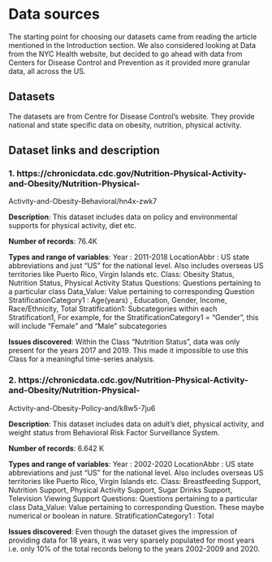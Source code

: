 # Data sources

The starting point for choosing our datasets came from reading the article mentioned in the Introduction section. 
We also considered looking at Data from the NYC Health website, but decided to go ahead with data from Centers for Disease Control and Prevention as it provided more granular data, all across the US. 

## Datasets

The datasets are from Centre for Disease Control’s website. They provide national and state
specific data on obesity, nutrition, physical activity.


## Dataset links and description

### 1. https://chronicdata.cdc.gov/Nutrition-Physical-Activity-and-Obesity/Nutrition-Physical-
Activity-and-Obesity-Behavioral/hn4x-zwk7

**Description**: This dataset includes data on policy and environmental supports for physical
activity, diet etc.

**Number of records**: 76.4K

**Types and range of variables**:
Year : 2011-2018
LocationAbbr : US state abbreviations and just "US" for the national level. Also includes overseas US territories like Puerto Rico, Virgin Islands etc.
Class: Obesity Status, Nutrition Status, Physical Activity Status
Questions: Questions pertaining to a particular class
Data_Value: Value pertaining to corresponding Question 
StratificationCategory1 : Age(years) , Education, Gender, Income, Race/Ethnicity, Total
Stratification1: Subcategories within each Stratification1, For example, for the StratificationCategory1 = "Gender", this will include "Female" and "Male" subcategories

**Issues discovered**: Within the Class "Nutrition Status", data was only present for the years 2017 and 2019. This made it impossible to use this Class for a meaningful time-series analysis.

### 2. https://chronicdata.cdc.gov/Nutrition-Physical-Activity-and-Obesity/Nutrition-Physical-
Activity-and-Obesity-Policy-and/k8w5-7ju6

**Description**: This dataset includes data on adult's diet, physical activity, and weight status
from Behavioral Risk Factor Surveillance System.

**Number of records**: 6.642 K

**Types and range of variables**:
Year : 2002-2020
LocationAbbr : US state abbreviations and just "US" for the national level. Also includes overseas US territories like Puerto Rico, Virgin Islands etc.
Class: Breastfeeding Support, Nutrition Support, Physical Activity Support, Sugar Drinks Support, Television Viewing Support
Questions: Questions pertaining to a particular class
Data_Value: Value pertaining to corresponding Question. These maybe numerical or boolean in nature. 
StratificationCategory1 : Total

**Issues discovered**: Even though the dataset gives the impression of providing data for 18 years, it was very sparsely populated for most years i.e. only 10% of the total records belong to the years 2002-2009 and 2020.
